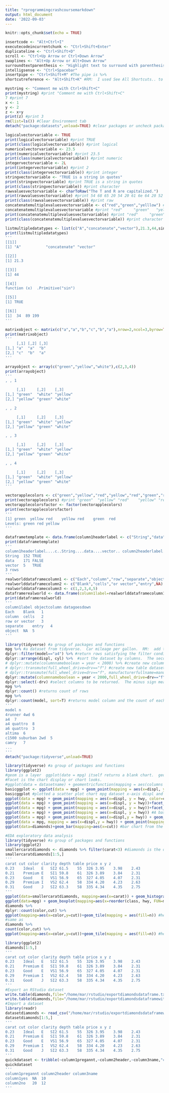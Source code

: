 ```yaml
---
title: "rprogrammingcrashcoursemarkdown"
output: html_document
date: '2022-09-03'
---
```


```r
knitr::opts_chunk$set(echo = TRUE)
```
<!-- Shortcut keys -->
```r
insertcode <- "Alt+Ctrl+I"
executecodeincurrentchunk <- "Ctrl+Shift+Enter"
duplicateline <- "Ctrl+Shift+D"
scroll <- "Ctrl+Up Arrow or Ctrl+Down Arrow"
swaplines <- "Alt+Up Arrow or Alt+Down Arrow"
surroundtextparenthesis <- "Highlight text to surround with parenthesis."
intelligsense <- "Ctrl+Spacebar"
insertpipe <- "Ctrl+Shift+M" #The pipe is %>%
shortcutreference <- "Alt+Shift+K" #RM:  I used See All Shortcuts.. to find insertpipe
```

<!-- #Basic Syntax, some hotkeys -->
```r
mystring <- "Comment me with Ctrl+Shift+C"
print(mystring) #print "Comment me with Ctrl+Shift+C"
7 #print 7
x <- 1
y <- 2
z <- x+y
print(z) #print 3
rm(list=ls()) #Clear Environment tab
detach("package:datasets",unload=TRUE) #clear packages or uncheck packages datasets in Packages tab System Library
```

<!-- R Object:  Vector.  A vector is a value assigned to a variable -->
```r
logicalvectorvariable <- TRUE
print(logicalvectorvariable) #print TRUE
print(class(logicalvectorvariable)) #print logical
numericalvectorvariable <- 23.5
print(numericalvectorvariable) #print 23.5
print(class(numericalvectorvariable)) #print numeric
integervectorvariable <- 2L
print(integervectorvariable) #print 2
print(class(integervectorvariable)) #print integer
stringvectorvariable <- "TRUE is a string in quotes"
print(stringvectorvariable) #print TRUE is a string in quotes
print(class(stringvectorvariable)) #print character
rawvaluesvectorvariable <- charToRaw("The T and R are capitalized.")
print(rawvaluesvectorvariable) #print 54 68 65 20 54 20 61 6e 64 20 52 20 61 72 65 20 63 61 70 69 74 61 6c 69 7a 65 64 2e
print(class(rawvaluesvectorvariable)) #print raw
concatenatemultiplevaluesvectorvariable <- c("red","green","yelllow") #c is concatenate or combine
concatenatemultiplevaluesvectorvariable #print "red"     "green"   "yelllow"
print(concatenatemultiplevaluesvectorvariable) #print "red"     "green"   "yelllow"
print(class(concatenatemultiplevaluesvectorvariable)) #print character
```
<!-- R Object:  List.  A list contain different types of elements.  It's like a vector with multiple data types.  Begin the list function with the word list. -->
```r
listmultipledatatypes <- list(c("A","concatenate","vector"),21.3,44,sin,TRUE, c(34,89,199))
print(listmultipledatatypes)
'''
[[1]]
[1] "A"           "concatenate" "vector"     

[[2]]
[1] 21.3

[[3]]
[1] 44

[[4]]
function (x)  .Primitive("sin")

[[5]]
[1] TRUE

[[6]]
[1]  34  89 199
'''
```
<!-- R Object:  Matrix.  A two-dimensional rectangular data set.  Vector is the input.  Same data type.  No names for rows and columns.  Columns are labeled  by index numbers.  In contrast, data frame is like an Excel table spreadsheet.-->
```r
matrixobject <- matrix(c("a","a","b","c","b","a"),nrow=2,ncol=3,byrow=TRUE)
print(matrixobject)
'''
     [,1] [,2] [,3]
[1,] "a"  "a"  "b" 
[2,] "c"  "b"  "a" 
'''
```
<!-- R Object:  Array.  A matrix with three or more dimensions. Instructor rarely use arrays-->
```r
arrayobject <- array(c("green","yellow","white"),c(2,3,4))
print(arrayobject)
'''
, , 1

     [,1]     [,2]    [,3]    
[1,] "green"  "white" "yellow"
[2,] "yellow" "green" "white" 

, , 2

     [,1]     [,2]    [,3]    
[1,] "green"  "white" "yellow"
[2,] "yellow" "green" "white" 

, , 3

     [,1]     [,2]    [,3]    
[1,] "green"  "white" "yellow"
[2,] "yellow" "green" "white" 

, , 4

     [,1]     [,2]    [,3]    
[1,] "green"  "white" "yellow"
[2,] "yellow" "green" "white" 
'''
```
<!-- R Object:  Factors.  A factor stores the vector along with the distinct values as labels.  The labels are the character irrespective of whether it's numeric or character or boolean in the input vector.  Useful for statistical modeling.  The nlevels function gives the count of levels. -->
```r
vectorapplecolors <- c("green","yellow","red","yellow","red","green","red")
print(vectorapplecolors) #print "green"  "yellow" "red"    "yellow" "red"    "green"  "red" 
vectorapplecolorsfactor <- factor(vectorapplecolors)
print(vectorapplecolorsfactor)
'''
[1] green  yellow red    yellow red    green  red   
Levels: green red yellow
'''
```
<!-- R Object:  Data Frames.  Most useful.  Multiple lists of vector equal length.  Each vector is the same data type.  Use data.frame function name. Click on the white icon in Environment tab to view the data frame as a table easier to view -->
```r
dataframetemplate <- data.frame(column1headerlabel <- c("String","data","vector"),column2headerlabel <- c(152,171,5),column3headerlabel <- c(TRUE,FALSE,TRUE))
print(dataframetemplate)
'''
column1headerlabel....c..String....data....vector.. column2headerlabel....c.152..171..5. column3headerlabel....c.TRUE..FALSE..TRUE.
String	152	TRUE		
data	171	FALSE		
vector	5	TRUE		
3 rows
'''
realworlddataframecolumn1 <- c("Each","column","row","separate","object")
realworlddataframecolumn2 <- c("Blank","cells","or vector","entry",NA)
realworlddataframecolumn3 <- c(1,2,3,4,5)
dataframerealworld <- data.frame(column1label=realworlddataframecolumn1,objectcolumn=realworlddataframecolumn2,datagoesdown=realworlddataframecolumn3)
print(dataframerealworld)
'''
column1label objectcolumn datagoesdown
Each	Blank	1		
column	cells	2		
row	or vector	3		
separate	entry	4		
object	NA	5		
'''
```

```r
library(tidyverse) #a group of packages and functions
mpg %>% #a dataset from tidyverse.  Car mileage per gallon.  RM:  add the pipe %>% to reference mpg as the dataset for the dplyrs'.  The pipe goes to the next line to process.  Pipe is a chain.
dplyr::filter(model=="a4") %>% #return rows satisfying the filter conditions.  Exact filter syntax dplyr::(filter(dataset name,columnname*filter logical syntax*))
dplyr::arrange(displ, cyl) %>%  #sort the dataset by columns.  The second dplyr dplyr arrange takes the first dplyr filter and sorts the results for which the pipe is at the end of the first dplyr.
# dplyr::mutate(columnnameboolean = year < 2000) %>% #create new column columnameboolean TRUE for year column less than 2000, FALSE year column 2000 and greater
# dplyr::transmute(full_wheel_drive=drv=="f") #create new table dataset one column full_wheel-drive for which drv column rows with f becomes TRUE.
# dplyr::transmute(full_wheel_drive=drv=="f", manufacturerfullname=manufacturer=="audi") #create new table dataset one column full_wheel-drive for which drv column rows with f becomes TRUE and second column manufacturerfullname for which manufacturer column rows with audi becomes TRUE.
dplyr::mutate(columnnameboolean = year < 2000,full_wheel_drive=drv=="f") %>% #create new column columnameboolean TRUE for year column less than 2000, FALSE year column 2000 and greater and new column full_wheel-drive for which drv column rows with f becomes TRUE.
dplyr::select(-drv) #select columns to be returned.  The minus sign means exclude column.
mpg %>% 
dplyr::count() #returns count of rows
mpg %>% 
dplyr::count(model, sort=T) #returns model column and the count of each model
'''
model n
4runner 4wd	6			
a4	7			
a4 quattro	8			
a6 quattro	3			
altima	6			
c1500 suburban 2wd	5			
camry	7	
...
'''
detach("package:tidyverse",unload=TRUE)
```

```r
library(tidyverse) #a group of packages and functions
library(ggplot2)
#geom is a layer  ggplot(date = mpg) itself returns a blank chart.  geoms geom_... is the chart type.  mapping the aes or aesthetic.  %>% is invalid in ggplot2.  Maybe ggplot3 said instructor.
#Facet is the chart display or chart looks.
#ggplot(data = datasetname) + geomentricfunction(mapping = aes(columns to plot x=x-axiscolumn, y=y-axiscolumn))
basicggplot <- ggplot(data = mpg) + geom_point(mapping = aes(x=displ, y = hwy))
basicggplot #plotted a scatter plot chart mpg dataset x-axis displ and y-axis hwy denoting the displ and its hwy.
ggplot(data = mpg) + geom_point(mapping = aes(x=displ, y = hwy, color=class)) #distinguishes each plot point by class column color coded
ggplot(data = mpg) + geom_point(mapping = aes(x=displ, y = hwy))+facet_wrap(~class, nrow=2) #Multiple small scatterplot charts separated by class column.  Two rows.
ggplot(data = mpg) + geom_point(mapping = aes(x=displ, y = hwy))+facet_grid(drv~cyl) #Multiple small scatterplot charts by driv column on the right and cyl column on top.  x-axis displ is on the bottom.  y-axis hwy is on the left.  For example, top right scatterplot chart is 4 wheel drive and 8 cylinder cars.
ggplot(data = mpg) + geom_point(mapping = aes(x=displ, y = hwy)) #A basic ggplot chart which is a scatterplot chart.
ggplot(data = mpg) + geom_point(mapping = aes(x=displ,y = hwy)) + geom_smooth(mapping = aes(x=displ, y=hwy)) #geom_smooth is a curved regression line minimal amount of distance to the average representing all points
ggplot(data = mpg, mapping = aes(x=displ,y = hwy)) + geom_point(mapping=aes(color=class))+geom_smooth() #geom_smooth is a curved regression line minimal amount of distance to the average representing all points and distinguishes each plot point by class column color coded
ggplot(data=diamonds)+geom_bar(mapping=aes(x=cut)) #bar chart from the diamonds data set in ggplot2 by cut.  Cut is the x-axis.  The count is the y-axis.
```

```r
#EDA exploratory data analysis
library(tidyverse) #a group of packages and functions
library(ggplot2)
smallercaratdiamonds <- diamonds %>% filter(carat<3) #diamonds is the data set
smallercaratdiamonds[1:5,]
'''
carat cut color clarity depth table price x y z
0.23	Ideal	E	SI2	61.5	55	326	3.95	3.98	2.43
0.21	Premium	E	SI1	59.8	61	326	3.89	3.84	2.31
0.23	Good	E	VS1	56.9	65	327	4.05	4.07	2.31
0.29	Premium	I	VS2	62.4	58	334	4.20	4.23	2.63
0.31	Good	J	SI2	63.3	58	335	4.34	4.35	2.75
'''
ggplot(data=smallercaratdiamonds, mapping=aes(x=carat)) + geom_histogram(binwidth=0.1) #histogram chart by the smallercaratdiamonds custom dataset from diamonds dataset.  Each bin is 0.1.
ggplot(data=mpg) + geom_boxplot(mapping=aes(x=reorder(class, hwy, FUN=median),y=hwy)) #boxplot chart by car class in x-axis pickup, suv, minivan, 2seater, subcompact, compact, midsize.  y-axis is hwy.  Dots above and below the boxplot are the outliers.  Line in the middle is the median.
diamonds %>% 
dplyr::count(color,cut) %>% 
ggplot(mapping=aes(x=color,y=cut))+geom_tile(mapping = aes(fill=n)) #heat map chart color in x-axis, cut in y-axis
#same as
diamonds %>% 
count(color,cut) %>% 
ggplot(mapping=aes(x=color,y=cut))+geom_tile(mapping = aes(fill=n)) #heat map chart color in x-axis, cut in y-axis
```

```r
library(ggplot2)
diamonds[1:5,]
'''
carat cut color clarity depth table price x y z
0.23	Ideal	E	SI2	61.5	55	326	3.95	3.98	2.43
0.21	Premium	E	SI1	59.8	61	326	3.89	3.84	2.31
0.23	Good	E	VS1	56.9	65	327	4.05	4.07	2.31
0.29	Premium	I	VS2	62.4	58	334	4.20	4.23	2.63
0.31	Good	J	SI2	63.3	58	335	4.34	4.35	2.75
'''
#Export an RStudio dataset
write.table(diamonds,file="/home/mar/rstudio/exportdiamondsdataframe.txt", sep=" ", row.names=FALSE, col.names=TRUE)
write.table(diamonds,file="/home/mar/rstudio/exportdiamondsdataframewithcommas.csv", sep=",", row.names=FALSE, col.names=TRUE)
#Import a dataset
library(readr)
datasetdiamonds <- read_csv("/home/mar/rstudio/exportdiamondsdataframewithcommas.csv")
datasetdiamonds[1:5,]
'''
carat cut color clarity depth table price x y z
0.23	Ideal	E	SI2	61.5	55	326	3.95	3.98	2.43
0.21	Premium	E	SI1	59.8	61	326	3.89	3.84	2.31
0.23	Good	E	VS1	56.9	65	327	4.05	4.07	2.31
0.29	Premium	I	VS2	62.4	58	334	4.20	4.23	2.63
0.31	Good	J	SI2	63.3	58	335	4.34	4.35	2.75
'''
quickdataset <- tribble(~column1pregannt,~column2header,~column3name,"column1yes",NA,10,"column2no",20,12) #use tribble function
quickdataset
'''
column1pregannt column2header column3name
column1yes	NA	10
column2no	20	12
'''
```